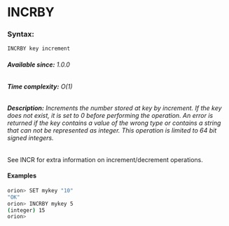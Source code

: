 

# INCRBY

### Syntax:

```bash
INCRBY key increment
```

###### **Available since:** 1.0.0
###### **Time complexity:** O(1)

###### **Description:** Increments the number stored at key by increment. If the key does not exist, it is set to 0 before performing the operation. An error is returned if the key contains a value of the wrong type or contains a string that can not be represented as integer. This operation is limited to 64 bit signed integers.

See INCR for extra information on increment/decrement operations.


#### Examples

```bash
orion> SET mykey "10"
"OK"
orion> INCRBY mykey 5
(integer) 15
orion> 


```